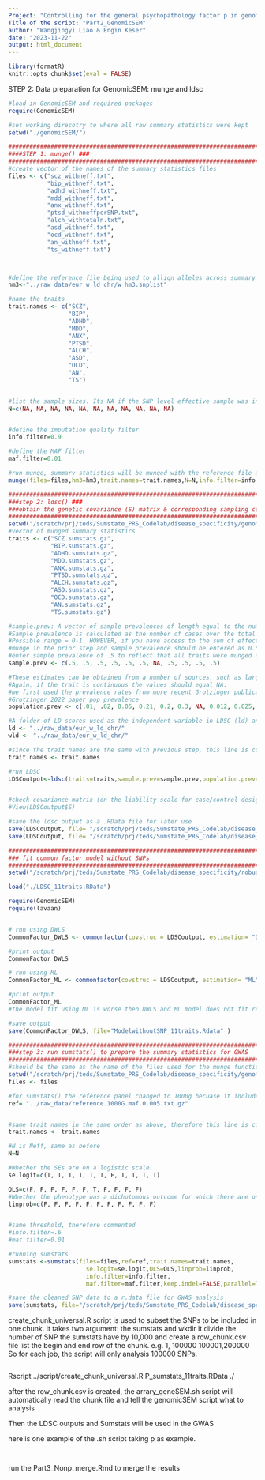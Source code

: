 ```yaml
---
Project: "Controlling for the general psychopathology factor p in genomic research on psychiatric disorders"
Title of the script: "Part2_GenomicSEM"
author: "Wangjingyi Liao & Engin Keser"
date: "2023-11-22"
output: html_document
---
```


```r

library(formatR)
knitr::opts_chunk$set(eval = FALSE)


```

STEP 2: Data preparation for GenomicSEM: munge and ldsc

```R
#load in GenomicSEM and required packages
require(GenomicSEM)

#set working direcotry to where all raw summary statistics were kept
setwd("./genomicSEM/")

############################################################################################################
####STEP 1: munge() ###
############################################################################################################
#create vector of the names of the summary statistics files
files <- c("scz_withneff.txt",
           "bip_withneff.txt",
           "adhd_withneff.txt",
           "mdd_withneff.txt", 
           "anx_withneff.txt",
           "ptsd_withneffperSNP.txt",
           "alch_withtotaln.txt", 
           "asd_withneff.txt", 
           "ocd_withneff.txt", 
           "an_withneff.txt",
           "ts_withneff.txt")



#define the reference file being used to allign alleles across summary stats, this is the hapmap3 reference panel which has less SNP but better LD estimation apparently. 
hm3<-"../raw_data/eur_w_ld_chr/w_hm3.snplist"

#name the traits 
trait.names <- c("SCZ", 
                 "BIP", 
                 "ADHD",
                 "MDD", 
                 "ANX", 
                 "PTSD", 
                 "ALCH", 
                 "ASD", 
                 "OCD", 
                 "AN", 
                 "TS")


#list the sample sizes. Its NA if the SNP level effective sample was included in the file
N=c(NA, NA, NA, NA, NA, NA, NA, NA, NA, NA, NA)


#define the imputation quality filter
info.filter=0.9

#define the MAF filter
maf.filter=0.01

#run munge, summary statistics will be munged with the reference file and saved as xxx.sumstats.gz in the current work dir. 
munge(files=files,hm3=hm3,trait.names=trait.names,N=N,info.filter=info.filter,maf.filter=maf.filter)

############################################################################################################
###step 2: ldsc() ###
###obtain the genetic covariance (S) matrix & corresponding sampling covariance matrix (V)
############################################################################################################
setwd("/scratch/prj/teds/Sumstate_PRS_Codelab/disease_specificity/genomicSEM/")
#vector of munged summary statistics
traits <- c("SCZ.sumstats.gz", 
            "BIP.sumstats.gz", 
            "ADHD.sumstats.gz", 
            "MDD.sumstats.gz", 
            "ANX.sumstats.gz",
            "PTSD.sumstats.gz", 
            "ALCH.sumstats.gz", 
            "ASD.sumstats.gz", 
            "OCD.sumstats.gz", 
            "AN.sumstats.gz", 
            "TS.sumstats.gz")

#sample.prev: A vector of sample prevalences of length equal to the number of traits. 
#Sample prevalence is calculated as the number of cases over the total number of participants (i.e., cases + controls). 
#Possible range = 0-1. HOWEVER, if you have access to the sum of effective sample sizes then this should be entered for 
#munge in the prior step and sample prevalence should be entered as 0.5. If the trait is continuous, the values should equal NA.
#enter sample prevalence of .5 to reflect that all traits were munged using the sum of effective sample size
sample.prev <- c(.5, .5, .5, .5, .5, .5, NA, .5, .5, .5, .5)

#These estimates can be obtained from a number of sources, such as large scale epidemiological studies. Possible range = 0-1. 
#Again, if the trait is continuous the values should equal NA.
#we first used the prevalence rates from more recent Grotzinger publication (https://pubmed.ncbi.nlm.nih.gov/35973856/), but got inflated h2 so reverted back to 
#Grotzinger 2022 paper pop prevalence
population.prev <- c(.01, .02, 0.05, 0.21, 0.2, 0.3, NA, 0.012, 0.025, 0.009, 0.008)

#A folder of LD scores used as the independent variable in LDSC (ld) and LDSC weights (wld).
ld <- "../raw_data/eur_w_ld_chr/"
wld <- "../raw_data/eur_w_ld_chr/"

#since the trait names are the same with previous step, this line is commented 
trait.names <- trait.names

#run LDSC
LDSCoutput<-ldsc(traits=traits,sample.prev=sample.prev,population.prev=population.prev,ld=ld,wld=wld,trait.names=trait.names)


#check covariance matrix (on the liability scale for case/control designs)
#View(LDSCoutput$S)

#save the ldsc output as a .RData file for later use
save(LDSCoutput, file= "/scratch/prj/teds/Sumstate_PRS_Codelab/disease_specificity/genomicSEM/LDSC_11traits.RData")
save(LDSCoutput, file= "/scratch/prj/teds/Sumstate_PRS_Codelab/disease_specificity/robustness_check/LDSC_11traits.RData")
```


```r

############################################################################################################
### fit common factor model without SNPs
############################################################################################################
setwd("/scratch/prj/teds/Sumstate_PRS_Codelab/disease_specificity/robustness_check/")

load("./LDSC_11traits.RData")

require(GenomicSEM)
require(lavaan)


# run using DWLS
CommonFactor_DWLS <- commonfactor(covstruc = LDSCoutput, estimation= "DWLS")

#print output
CommonFactor_DWLS

# run using ML
CommonFactor_ML <- commonfactor(covstruc = LDSCoutput, estimation= "ML")

#print output
CommonFactor_ML
#the model fit using ML is worse then DWLS and ML model does not fit research aim - use DWLS

#save output
save(CommonFactor_DWLS, file="ModelwithoutSNP_11traits.Rdata" )

```


```r
############################################################################################################
###step 3: run sumstats() to prepare the summary statistics for GWAS
############################################################################################################
#should be the same as the name of the files used for the munge function in Step 1 above and the files should be in the same listed order used for the ldsc function in step 2. therefore this line is commentted 
setwd("/scratch/prj/teds/Sumstate_PRS_Codelab/disease_specificity/genomicSEM/")
files <- files

#for sumstats() the reference panel changed to 1000g becuase it include more SNPs
ref= "../raw_data/reference.1000G.maf.0.005.txt.gz"


#same trait names in the same order as above, therefore this line is commented
trait.names <- trait.names

#N is Neff, same as before
N=N

#Whether the SEs are on a logistic scale. 
se.logit=c(T, T, T, T, T, T, F, T, T, T, T)

OLS=c(F, F, F, F, F, F, T, F, F, F, F)
#Whether the phenotype was a dichotomous outcome for which there are only Z-statistics in the summary statistics file -or- it was a dichotomous outcome analyzed using an OLS estimator,
linprob=c(F, F, F, F, F, F, F, F, F, F, F)


#same threshold, therefore commented
#info.filter=.6
#maf.filter=0.01

#running sumstats
sumstats <-sumstats(files=files,ref=ref,trait.names=trait.names,
                      se.logit=se.logit,OLS=OLS,linprob=linprob,
                      info.filter=info.filter,
                      maf.filter=maf.filter,keep.indel=FALSE,parallel=TRUE,cores=100, N=N)

#save the cleaned SNP data to a r.data file for GWAS analysis
save(sumstats, file="/scratch/prj/teds/Sumstate_PRS_Codelab/disease_specificity/genomicSEM/P_sumstats_11traits.RData")
```

create_chunk_universal.R script is used to subset the SNPs to be included in one chunk. 
it takes two argument: the sumstats and wkdir
it divide the number of SNP the sumstats have by 10,000 and create a row_chunk.csv file list the begin and end row of the chunk. 
e.g. 1, 100000
     100001,200000
So for each job, the script will only analysis 100000 SNPs.

```r
```

Rscript ../script/create_chunk_universal.R P_sumstats_11traits.RData ./

after the row_chunk.csv is created, the arrary_geneSEM.sh script will automatically read the chunk file and tell the genomicSEM script what to analysis

Then the LDSC outputs and Sumstats will be used in the GWAS

here is one example of the .sh script taking p as example. 
```bash
```

```r
```


run the Part3_Nonp_merge.Rmd to merge the results

